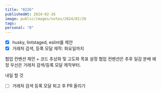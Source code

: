```yaml
---
title: "0226"
publishedAt: 2024-02-26
image: public/images/notes/2024/02/26
tags: 
personal: "0"
---
```

- [x] husky, lintstaged, eslint룰 제안
- [x] 거래처 검색, 등록 모달 제작: 화요일까지

협업 컨벤션 제안 + 코드 추상화 및 고도화 목표 설정
협업 컨벤션은 추후 일감 분배 예정
우선은 거래처 검색/등록 모달 제작부터.

내일 할 것
- [ ]  거래처 검색 등록 모달 퇴고 후 PR 올리기